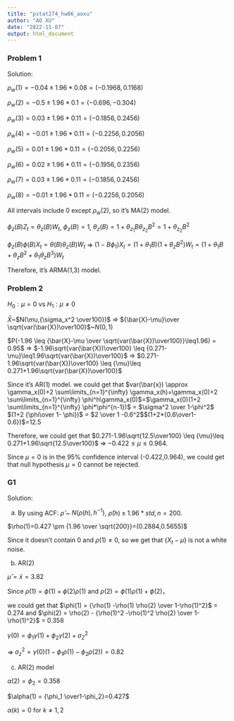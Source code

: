 ```yaml
---
title: "pstat274_hw06_aoxu"
author: "AO XU"
date: "2022-11-07"
output: html_document
---
```


### Problem 1

Solution:

$\rho_w(1)=-0.04 \pm1.96*0.08 = (-0.1968,0.1168)$

$\rho_w(2)=-0.5 \pm1.96*0.1 = (-0.696,-0.304)$

$\rho_w(3)=0.03 \pm1.96*0.11 = (-0.1856,0.2456)$

$\rho_w(4)=-0.01 \pm1.96*0.11 = (-0.2256,0.2056)$

$\rho_w(5)=0.01 \pm1.96*0.11 = (-0.2056,0.2256)$

$\rho_w(6)=0.02 \pm1.96*0.11 = (-0.1956,0.2356)$

$\rho_w(7)=0.03 \pm1.96*0.11 = (-0.1856,0.2456)$

$\rho_w(8)=-0.01 \pm1.96*0.11 = (-0.2256,0.2056)$

All intervals include 0 except $\rho_w(2)$, so it's MA(2) model.

$\phi_z(B) Z_{t}=\theta_z(B)W_t$, $\phi_z(B)=1$, $\theta_z(B)=1+\theta_{z_1}B\theta_{z_2}B^2=1+\theta_{z_2}B^2$

$\phi_z(B)\phi(B)X_t=\theta(B)\theta_z(B)W_t$ $\Longrightarrow$ $(1-B\phi_1)X_t=(1+\theta_1B)(1+\theta_zB^2)W_t=(1+\theta_1B+\theta_zB^2+\theta_1 \theta_z B^3)W_t$ 

Therefore, it's ARMA(1,3) model.

### Problem 2

$H_0: \mu=0$ vs $H_1: \mu \neq 0$

$\bar{X}$~$N(\mu,{\sigma_x^2 \over100})$ $\Longrightarrow$ ${\bar{X}-\mu}\over \sqrt{var(\bar{X})\over100}$~$N(0,1)$

$P(-1.96 \leq {\bar{X}-\mu \over \sqrt{var(\bar{X})\over100}}\leq1.96) = 0.95$
$\Longrightarrow$ $-1.96\sqrt{var(\bar{X})\over100} \leq {0.271-\mu}\leq1.96\sqrt{var(\bar{X})\over100}$ $\Longrightarrow$ $0.271-1.96\sqrt{var(\bar{X})\over100} \leq {\mu}\leq 0.271+1.96\sqrt{var(\bar{X})\over100}$

Since it's AR(1) model. we could get that $var(\bar{x}) \approx \gamma_x(0)+2 \sum\limits_{n=1}^{\infty} \gamma_x(h)=\gamma_x(0)+2 \sum\limits_{n=1}^{\infty} \phi^h\gamma_x(0)$=$\gamma_x(0)(1+2 \sum\limits_{n=1}^{\infty} \phi*\phi^{n-1})$ = $\sigma^2 \over 1-\phi^2$ $(1+2 {\phi\over 1- \phi})$ = $2 \over 1 -0.6^2$$(1+2*{0.6\over1-0.6})$=12.5

Therefore, we could get that $0.271-1.96\sqrt{12.5\over100} \leq {\mu}\leq 0.271+1.96\sqrt{12.5\over100}$ $\Longrightarrow$ $-0.422 \leq \mu \leq0.964$. 

Since $\mu=0$ is in the 95% confidence interval (-0.422,0.964), we could get that null hypothesis $\mu=0$ cannot be rejected.

### G1

Solution:

(a) By using ACF: $\hat\rho$ ~ $N(\rho(h),h^{-1})$, $\hat\rho(h) \pm {1.96 * std},n=200$.

$\rho(1)=0.427 \pm {1.96 \over \sqrt{200}}=(0.2884,0.5655)$

Since it doesn't contain 0 and $\rho(1) \neq 0$, so we get that $\{ X_t - \mu \}$ is not a white noise.

(b) AR(2)

$\hat\mu = \bar{x} = 3.82$

Since $\rho(1)= \phi(1)+\phi(2)\rho(1)$ and $\rho(2) = \phi(1)\rho(1)+\phi(2)$，

we could get that $\phi(1) = {\rho(1) -\rho(1) \rho(2) \over 1-\rho(1)^2}$ = 0.274
and $\phi(2) = \rho(2) - {\rho(1)^2 -\rho(1)^2 \rho(2) \over 1-\rho(1)^2}$ = 0.358

$\gamma(0) = \phi_1\gamma(1) + \phi_2 \gamma(2) + \sigma_Z^2$

$\Longrightarrow$ $\sigma_z^2 = \gamma(0)(1-\phi_1\rho(1)-\phi_2\rho(2)) = 0.82$

(c) AR(2) model

$\alpha(2) = \phi_2 =0.358$

$\alpha(1) = {\phi_1 \over1-\phi_2}=0.427$

$\alpha(k) = 0$ for $k \neq 1,2$



